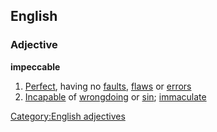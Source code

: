 ==English==
===Adjective===
'''impeccable'''
#[[Perfect]], having no [[fault]]s, [[flaw]]s or [[error]]s
#[[Incapable]] of [[wrongdoing]] or [[sin]]; [[immaculate]]
[[Category:English adjectives]]